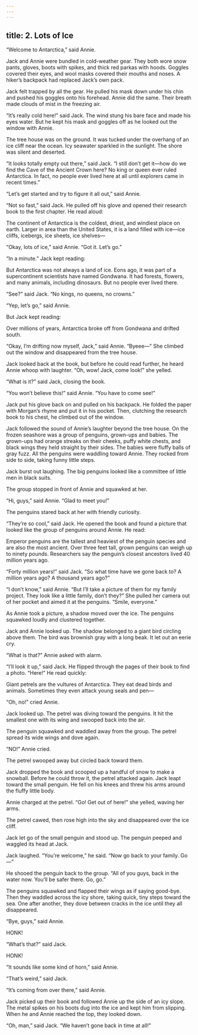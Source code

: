 ```yaml
---
---
---
```

title: 2. Lots of Ice
---




“Welcome to Antarctica,” said Annie.

Jack and Annie were bundled in cold-weather gear. They both wore snow pants, gloves, boots with spikes, and thick red parkas with hoods. Goggles covered their eyes, and wool masks covered their mouths and noses. A hiker’s backpack had replaced Jack’s own pack.

Jack felt trapped by all the gear. He pulled his mask down under his chin and pushed his goggles onto his forehead. Annie did the same. Their breath made clouds of mist in the freezing air.



“It’s really cold here!” said Jack. The wind stung his bare face and made his eyes water. But he kept his mask and goggles off as he looked out the window with Annie.

The tree house was on the ground. It was tucked under the overhang of an ice cliff near the ocean. Icy seawater sparkled in the sunlight. The shore was silent and deserted.

“It looks totally empty out there,” said Jack. “I still don’t get it—how do we find the Cave of the Ancient Crown here? No king or queen ever ruled Antarctica. In fact, no people ever lived here at all until explorers came in recent times.”

“Let’s get started and try to figure it all out,” said Annie.

“Not so fast,” said Jack. He pulled off his glove and opened their research book to the first chapter. He read aloud:

The continent of Antarctica is the coldest, driest, and windiest place on earth. Larger in area than the United States, it is a land filled with ice—ice cliffs, icebergs, ice sheets, ice shelves—



“Okay, lots of ice,” said Annie. “Got it. Let’s go.”

“In a minute.” Jack kept reading:

But Antarctica was not always a land of ice. Eons ago, it was part of a supercontinent scientists have named Gondwana. It had forests, flowers, and many animals, including dinosaurs. But no people ever lived there.



“See?” said Jack. “No kings, no queens, no crowns.”

“Yep, let’s go,” said Annie.

But Jack kept reading:

Over millions of years, Antarctica broke off from Gondwana and drifted south.



“Okay, I’m drifting now myself, Jack,” said Annie. “Byeee—” She climbed out the window and disappeared from the tree house.

Jack looked back at the book, but before he could read further, he heard Annie whoop with laughter. “Oh, wow! Jack, come look!” she yelled.

“What is it?” said Jack, closing the book.

“You won’t believe this!” said Annie. “You have to come see!”

Jack put his glove back on and pulled on his backpack. He folded the paper with Morgan’s rhyme and put it in his pocket. Then, clutching the research book to his chest, he climbed out of the window.

Jack followed the sound of Annie’s laughter beyond the tree house. On the frozen seashore was a group of penguins, grown-ups and babies. The grown-ups had orange streaks on their cheeks, puffy white chests, and black wings they held straight by their sides. The babies were fluffy balls of gray fuzz. All the penguins were waddling toward Annie. They rocked from side to side, taking funny little steps.

Jack burst out laughing. The big penguins looked like a committee of little men in black suits.

The group stopped in front of Annie and squawked at her.

“Hi, guys,” said Annie. “Glad to meet you!”

The penguins stared back at her with friendly curiosity.

“They’re so cool,” said Jack. He opened the book and found a picture that looked like the group of penguins around Annie. He read:

Emperor penguins are the tallest and heaviest of the penguin species and are also the most ancient. Over three feet tall, grown penguins can weigh up to ninety pounds. Researchers say the penguin’s closest ancestors lived 40 million years ago.



“Forty million years!” said Jack. “So what time have we gone back to? A million years ago? A thousand years ago?”

“I don’t know,” said Annie. “But I’ll take a picture of them for my family project. They look like a little family, don’t they?” She pulled her camera out of her pocket and aimed it at the penguins. “Smile, everyone.”

As Annie took a picture, a shadow moved over the ice. The penguins squawked loudly and clustered together.

Jack and Annie looked up. The shadow belonged to a giant bird circling above them. The bird was brownish gray with a long beak. It let out an eerie cry.

“What is that?” Annie asked with alarm.

“I’ll look it up,” said Jack. He flipped through the pages of their book to find a photo. “Here!” He read quickly:

Giant petrels are the vultures of Antarctica. They eat dead birds and animals. Sometimes they even attack young seals and pen—



“Oh, no!” cried Annie.

Jack looked up. The petrel was diving toward the penguins. It hit the smallest one with its wing and swooped back into the air.

The penguin squawked and waddled away from the group. The petrel spread its wide wings and dove again.

“NO!” Annie cried.

The petrel swooped away but circled back toward them.

Jack dropped the book and scooped up a handful of snow to make a snowball. Before he could throw it, the petrel attacked again. Jack leapt toward the small penguin. He fell on his knees and threw his arms around the fluffy little body.



Annie charged at the petrel. “Go! Get out of here!” she yelled, waving her arms.

The petrel cawed, then rose high into the sky and disappeared over the ice cliff.

Jack let go of the small penguin and stood up. The penguin peeped and waggled its head at Jack.

Jack laughed. “You’re welcome,” he said. “Now go back to your family. Go—”

He shooed the penguin back to the group. “All of you guys, back in the water now. You’ll be safer there. Go, go.”

The penguins squawked and flapped their wings as if saying good-bye. Then they waddled across the icy shore, taking quick, tiny steps toward the sea. One after another, they dove between cracks in the ice until they all disappeared.

“Bye, guys,” said Annie.

HONK!

“What’s that?” said Jack.

HONK!

“It sounds like some kind of horn,” said Annie.

“That’s weird,” said Jack.

“It’s coming from over there,” said Annie.

Jack picked up their book and followed Annie up the side of an icy slope. The metal spikes on his boots dug into the ice and kept him from slipping. When he and Annie reached the top, they looked down.

“Oh, man,” said Jack. “We haven’t gone back in time at all!”